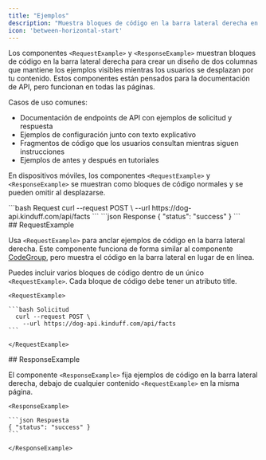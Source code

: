 ```yaml
---
title: "Ejemplos"
description: "Muestra bloques de código en la barra lateral derecha en equipos de escritorio"
icon: 'between-horizontal-start'
---
```


Los componentes `<RequestExample>` y `<ResponseExample>` muestran bloques de código en la barra lateral derecha para crear un diseño de dos columnas que mantiene los ejemplos visibles mientras los usuarios se desplazan por tu contenido. Estos componentes están pensados para la documentación de API, pero funcionan en todas las páginas.

Casos de uso comunes:

* Documentación de endpoints de API con ejemplos de solicitud y respuesta
* Ejemplos de configuración junto con texto explicativo
* Fragmentos de código que los usuarios consultan mientras siguen instrucciones
* Ejemplos de antes y después en tutoriales

En dispositivos móviles, los componentes `<RequestExample>` y `<ResponseExample>` se muestran como bloques de código normales y se pueden omitir al desplazarse.

<RequestExample>
  ```bash Request
    curl --request POST \
      --url https://dog-api.kinduff.com/api/facts
  ```
</RequestExample>

<ResponseExample>
  ```json Response
  { "status": "success" }
  ```
</ResponseExample>

<div id="requestexample">
  ## RequestExample
</div>

Usa `<RequestExample>` para anclar ejemplos de código en la barra lateral derecha. Este componente funciona de forma similar al componente [CodeGroup](/es/components/code-groups), pero muestra el código en la barra lateral en lugar de en línea.

Puedes incluir varios bloques de código dentro de un único `<RequestExample>`. Cada bloque de código debe tener un atributo title.

````mdx EjemploDeSolicitud
<RequestExample>

```bash Solicitud
  curl --request POST \
    --url https://dog-api.kinduff.com/api/facts
```

</RequestExample>
````

<div id="responseexample">
  ## ResponseExample
</div>

El componente `<ResponseExample>` fija ejemplos de código en la barra lateral derecha, debajo de cualquier contenido `<RequestExample>` en la misma página.

````mdx EjemploDeRespuesta
<ResponseExample>

```json Respuesta
{ "status": "success" }
```

</ResponseExample>
````
